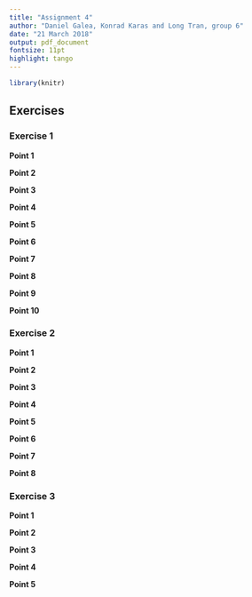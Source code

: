 ```yaml
---
title: "Assignment 4"
author: "Daniel Galea, Konrad Karas and Long Tran, group 6"
date: "21 March 2018"
output: pdf_document
fontsize: 11pt
highlight: tango
---
```


```r
library(knitr)
```

## Exercises


### Exercise 1


**Point 1**


**Point 2**


**Point 3**


**Point 4**


**Point 5**


**Point 6**


**Point 7**


**Point 8**


**Point 9**


**Point 10**


### Exercise 2


**Point 1**


**Point 2**


**Point 3**


**Point 4**


**Point 5**


**Point 6**


**Point 7**


**Point 8**


### Exercise 3


**Point 1**


**Point 2**


**Point 3**


**Point 4**


**Point 5**


